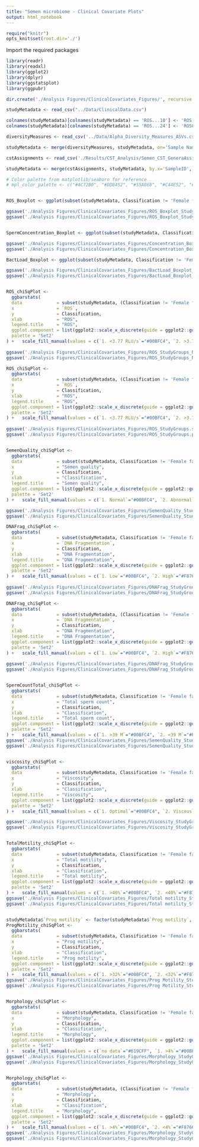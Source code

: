 ```yaml
---
title: "Semen microbiome - Clinical Covariate Plots"
output: html_notebook
---
```


```r
require("knitr")
opts_knit$set(root.dir='./')
```

Import the required packages
```r
library(readr)
library(readxl)
library(ggplot2)
library(dplyr)
library(ggstatsplot)
library(ggpubr)

dir.create('./Analysis Figures/ClinicalCovariates_Figures/', recursive = T)
```

```r
studyMetadata <- read_csv("../Data/ClinicalData.csv")

colnames(studyMetadata)[colnames(studyMetadata) == 'ROS...10'] <- 'ROS'
colnames(studyMetadata)[colnames(studyMetadata) == 'ROS...24'] <- 'ROSContinuous'

diversityMeasures <- read_csv('../Data/Alpha_Diversity_Measures_ASVs.csv')

studyMetadata <- merge(diversityMeasures, studyMetadata, on='Sample Name')

cstAssignments <- read_csv('./Results/CST_Analysis/Semen_CST_GeneraAssignments.csv')

studyMetadata <- merge(cstAssignments, studyMetadata, by.x='SampleID', by.y='Sample Name')
```
```r
# Color palette from matplotlib/seaborn for reference
# mpl_color_palette <- c("#4C72B0", "#DD8452", "#55A868", "#C44E52", "#8172B3")


ROS_Boxplot <- ggplot(subset(studyMetadata, Classification != 'Female factor'), aes(x=Classification, y=as.numeric(`ROSContinuous`), col=Classification)) + geom_boxplot(alpha=0.6, outlier.shape=NA) + scale_y_continuous(trans=scales::pseudo_log_trans(base = 10)) + geom_jitter() + theme_classic() + ylab('Reactive Oxygen Species (ROS)')

ggsave('./Analysis Figures/ClinicalCovariates_Figures/ROS_Boxplot_StudyGroups.svg', ROS_Boxplot, dpi=300)
ggsave('./Analysis Figures/ClinicalCovariates_Figures/ROS_Boxplot_StudyGroups.png', ROS_Boxplot, dpi=300)


SpermConcentration_Boxplot <- ggplot(subset(studyMetadata, Classification != 'Female factor'), aes(x=Classification, y=`Concentration (million/ml)`, col=Classification)) + geom_boxplot(alpha=0.6, outlier.shape=NA) + geom_jitter() + theme_classic() + ylab('Concentration (million/ml)')  + scale_y_continuous(trans=scales::pseudo_log_trans(base = 10)) #  + geom_hline(aes(yintercept=15))

ggsave('./Analysis Figures/ClinicalCovariates_Figures/Concentration_Boxplot_StudyGroups.svg', SpermConcentration_Boxplot, dpi=300)
ggsave('./Analysis Figures/ClinicalCovariates_Figures/Concentration_Boxplot_StudyGroups.png', SpermConcentration_Boxplot, dpi=300)

BactLoad_Boxplot <- ggplot(subset(studyMetadata, Classification != 'Female factor'), aes(x=Classification, y=`Total 16s rRNA copy per mL`, col=Classification)) + geom_boxplot(alpha=0.6, outlier.shape=NA) + geom_jitter() + theme_classic() + ylab('Bacterial Concentration')  + scale_y_continuous(trans=scales::pseudo_log_trans(base = 10)) #  + geom_hline(aes(yintercept=15))

ggsave('./Analysis Figures/ClinicalCovariates_Figures/BactLoad_Boxplot_StudyGroups.svg', BactLoad_Boxplot, dpi=300)
ggsave('./Analysis Figures/ClinicalCovariates_Figures/BactLoad_Boxplot_StudyGroups.png', BactLoad_Boxplot, dpi=300)


ROS_chiSqPlot <-  
  ggbarstats(
  data             = subset(studyMetadata, (Classification != 'Female factor') & (`ROS` != 'no data')),
  x                = `ROS`,
  y                = Classification, 
  xlab             = "ROS",
  legend.title     = "ROS",
  ggplot.component = list(ggplot2::scale_x_discrete(guide = ggplot2::guide_axis(n.dodge = 2))),
  palette = 'Set2'
) +   scale_fill_manual(values = c(`1. <3.77 RLU/s`="#00BFC4", `2. >3.77 RLU/s`="#F8766D"))
 
ggsave('./Analysis Figures/ClinicalCovariates_Figures/ROS_StudyGroups_NoNA.svg', ROS_chiSqPlot, dpi=300)
ggsave('./Analysis Figures/ClinicalCovariates_Figures/ROS_StudyGroups_NoNA.png', ROS_chiSqPlot, dpi=300)

ROS_chiSqPlot <-  
  ggbarstats(
  data             = subset(studyMetadata, (Classification != 'Female factor')),
  x                = `ROS`,
  y                = Classification, 
  xlab             = "ROS",
  legend.title     = "ROS",
  ggplot.component = list(ggplot2::scale_x_discrete(guide = ggplot2::guide_axis(n.dodge = 2))),
  palette = 'Set2'
) +   scale_fill_manual(values = c(`1. <3.77 RLU/s`="#00BFC4", `2. >3.77 RLU/s`="#F8766D", `no data`="#619CFF"))
 
ggsave('./Analysis Figures/ClinicalCovariates_Figures/ROS_StudyGroups.svg', ROS_chiSqPlot, dpi=300)
ggsave('./Analysis Figures/ClinicalCovariates_Figures/ROS_StudyGroups.png', ROS_chiSqPlot, dpi=300)


SemenQuality_chiSqPlot <-  
  ggbarstats(
  data             = subset(studyMetadata, Classification != 'Female factor'),
  x                = "Semen quality",
  y                = Classification, 
  xlab             = "Classification",
  legend.title     = "Semen quality",
  ggplot.component = list(ggplot2::scale_x_discrete(guide = ggplot2::guide_axis(n.dodge = 2))),
  palette = 'Set2'
) +   scale_fill_manual(values = c(`1. Normal`="#00BFC4", `2. Abnormal`="#F8766D"))

ggsave('./Analysis Figures/ClinicalCovariates_Figures/SemenQuality_StudyGroups.svg', SemenQuality_chiSqPlot, dpi=300)
ggsave('./Analysis Figures/ClinicalCovariates_Figures/SemenQuality_StudyGroups.png', SemenQuality_chiSqPlot, dpi=300)

DNAFrag_chiSqPlot <-  
  ggbarstats(
  data             = subset(studyMetadata, Classification != 'Female factor'),
  x                = `DNA Fragmentation`,
  y                = Classification, 
  xlab             = "DNA Fragmentation",
  legend.title     = "DNA Fragmentation",
  ggplot.component = list(ggplot2::scale_x_discrete(guide = ggplot2::guide_axis(n.dodge = 2))),
  palette = 'Set2'
) +   scale_fill_manual(values = c(`1. Low`="#00BFC4", `2. High`="#F8766D"))
 
ggsave('./Analysis Figures/ClinicalCovariates_Figures/DNAFrag_StudyGroups.svg', DNAFrag_chiSqPlot, dpi=300)
ggsave('./Analysis Figures/ClinicalCovariates_Figures/DNAFrag_StudyGroups.png', DNAFrag_chiSqPlot, dpi=300)

DNAFrag_chiSqPlot <-  
  ggbarstats(
  data             = subset(studyMetadata, (Classification != 'Female factor') & (`DNA Fragmentation` != 'No data')),
  x                = `DNA Fragmentation`,
  y                = Classification, 
  xlab             = "DNA Fragmentation",
  legend.title     = "DNA Fragmentation",
  ggplot.component = list(ggplot2::scale_x_discrete(guide = ggplot2::guide_axis(n.dodge = 2))),
  palette = 'Set2'
) +   scale_fill_manual(values = c(`1. Low`="#00BFC4", `2. High`="#F8766D"))
 
ggsave('./Analysis Figures/ClinicalCovariates_Figures/DNAFrag_StudyGroups_NoNA.svg', DNAFrag_chiSqPlot, dpi=300)
ggsave('./Analysis Figures/ClinicalCovariates_Figures/DNAFrag_StudyGroups_NoNA.png', DNAFrag_chiSqPlot, dpi=300)


SpermCountTotal_chiSqPlot <-  
  ggbarstats(
  data             = subset(studyMetadata, Classification != 'Female factor'),
  x                = "Total sperm count",
  y                = Classification, 
  xlab             = "Classification",
  legend.title     = "Total sperm count",
  ggplot.component = list(ggplot2::scale_x_discrete(guide = ggplot2::guide_axis(n.dodge = 2))),
  palette = 'Set2'
) +   scale_fill_manual(values = c(`1. >39 M`="#00BFC4", `2. <39 M`="#F8766D"))
ggsave('./Analysis Figures/ClinicalCovariates_Figures/SemenQuality_StudyGroups.svg', SpermCountTotal_chiSqPlot, dpi=300)
ggsave('./Analysis Figures/ClinicalCovariates_Figures/SemenQuality_StudyGroups.png', SpermCountTotal_chiSqPlot, dpi=300)


viscosity_chiSqPlot <-  
  ggbarstats(
  data             = subset(studyMetadata, Classification != 'Female factor'),
  x                = "Viscosity",
  y                = Classification, 
  xlab             = "Classification",
  legend.title     = "Viscosity",
  ggplot.component = list(ggplot2::scale_x_discrete(guide = ggplot2::guide_axis(n.dodge = 2))),
  palette = 'Set2'
) +   scale_fill_manual(values = c(`1. Optimal`="#00BFC4", `2. Viscous`="#F8766D", `no data`="#619CFF"))

ggsave('./Analysis Figures/ClinicalCovariates_Figures/Viscosity_StudyGroups.svg', viscosity_chiSqPlot, dpi=300)
ggsave('./Analysis Figures/ClinicalCovariates_Figures/Viscosity_StudyGroups.png', viscosity_chiSqPlot, dpi=300)


TotalMotility_chiSqPlot <-  
  ggbarstats(
  data             = subset(studyMetadata, Classification != 'Female factor'),
  x                = "Total motility",
  y                = Classification, 
  xlab             = "Classification",
  legend.title     = "Total motility",
  ggplot.component = list(ggplot2::scale_x_discrete(guide = ggplot2::guide_axis(n.dodge = 2))),
  palette = 'Set2'
) +   scale_fill_manual(values = c(`1. >40%`="#00BFC4", `2. <40%`="#F8766D",  `no data`="#619CFF"))
ggsave('./Analysis Figures/ClinicalCovariates_Figures/Total motility_StudyGroups.svg', TotalMotility_chiSqPlot, dpi=300)
ggsave('./Analysis Figures/ClinicalCovariates_Figures/Total motility_StudyGroups.png', TotalMotility_chiSqPlot, dpi=300)


studyMetadata$`Prog motility` <- factor(studyMetadata$`Prog motility`, levels=c('1. >32%', '2. <32%'))
ProgMotility_chiSqPlot <-  
  ggbarstats(
  data             = subset(studyMetadata, Classification != 'Female factor'),
  x                = "Prog motility",
  y                = Classification, 
  xlab             = "Classification",
  legend.title     = "Prog motility",
  ggplot.component = list(ggplot2::scale_x_discrete(guide = ggplot2::guide_axis(n.dodge = 2))),
  palette = 'Set2'
) +   scale_fill_manual(values = c(`1. >32%`="#00BFC4", `2. <32%`="#F8766D"))
ggsave('./Analysis Figures/ClinicalCovariates_Figures/Prog Motility_StudyGroups.svg', ProgMotility_chiSqPlot, dpi=300)
ggsave('./Analysis Figures/ClinicalCovariates_Figures/Prog Motility_StudyGroups.png', ProgMotility_chiSqPlot, dpi=300)


Morphology_chiSqPlot <-  
  ggbarstats(
  data             = subset(studyMetadata, Classification != 'Female factor'),
  x                = "Morphology",
  y                = Classification, 
  xlab             = "Classification",
  legend.title     = "Morphology",
  ggplot.component = list(ggplot2::scale_x_discrete(guide = ggplot2::guide_axis(n.dodge = 2))),
  palette = 'Set2'
) +   scale_fill_manual(values = c(`no data`="#619CFF", `1. >4%`="#00BFC4", `2. <4%`="#F8766D"))
ggsave('./Analysis Figures/ClinicalCovariates_Figures/Morphology_StudyGroups.svg', Morphology_chiSqPlot, dpi=300)
ggsave('./Analysis Figures/ClinicalCovariates_Figures/Morphology_StudyGroups.png', Morphology_chiSqPlot, dpi=300)


Morphology_chiSqPlot <-  
  ggbarstats(
  data             = subset(studyMetadata, (Classification != 'Female factor') & (Morphology != 'no data')),
  x                = "Morphology",
  y                = Classification, 
  xlab             = "Classification",
  legend.title     = "Morphology",
  ggplot.component = list(ggplot2::scale_x_discrete(guide = ggplot2::guide_axis(n.dodge = 2))),
  palette = 'Set2'
) +   scale_fill_manual(values = c(`1. >4%`="#00BFC4", `2. <4%`="#F8766D"))
ggsave('./Analysis Figures/ClinicalCovariates_Figures/Morphology_StudyGroups_NoNA.svg', Morphology_chiSqPlot, dpi=300)
ggsave('./Analysis Figures/ClinicalCovariates_Figures/Morphology_StudyGroups_NoNA.png', Morphology_chiSqPlot, dpi=300)
```